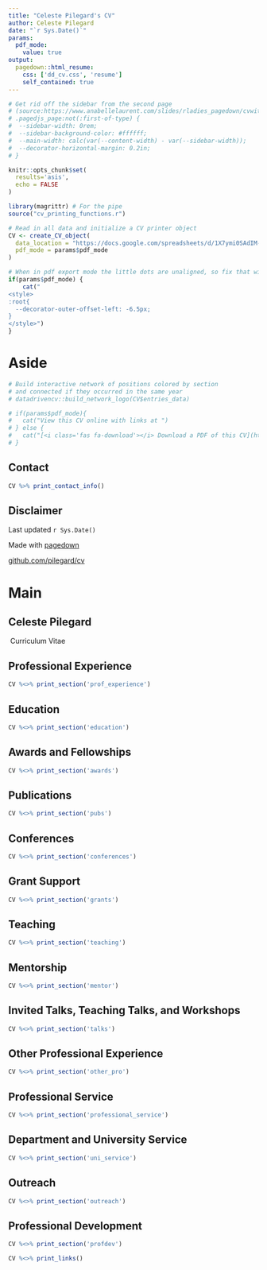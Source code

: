 ```yaml
---
title: "Celeste Pilegard's CV"
author: Celeste Pilegard
date: "`r Sys.Date()`"
params:
  pdf_mode:
    value: true
output:
  pagedown::html_resume:
    css: ['dd_cv.css', 'resume']
    self_contained: true
---
```

``` r
# Get rid off the sidebar from the second page
# (source:https://www.anabellelaurent.com/slides/rladies_pagedown/cvwithpagedown#18
# .pagedjs_page:not(:first-of-type) {
#  --sidebar-width: 0rem;
#  --sidebar-background-color: #ffffff;
#  --main-width: calc(var(--content-width) - var(--sidebar-width));
#  --decorator-horizontal-margin: 0.2in;
# }
```

```r
knitr::opts_chunk$set(
  results='asis', 
  echo = FALSE
)

library(magrittr) # For the pipe
source("cv_printing_functions.r")

# Read in all data and initialize a CV printer object
CV <- create_CV_object(
  data_location = "https://docs.google.com/spreadsheets/d/1X7ymi0SAdIM-GbTtLmE6wr81_n6inYj_Vieaowv4RPY",  
  pdf_mode = params$pdf_mode
)

```


```r
# When in pdf export mode the little dots are unaligned, so fix that with some conditional CSS.
if(params$pdf_mode) {
    cat("
<style>
:root{
  --decorator-outer-offset-left: -6.5px;
}
</style>")
}
```


Aside
================================================================================


```r
# Build interactive network of positions colored by section
# and connected if they occurred in the same year
# datadrivencv::build_network_logo(CV$entries_data)
```


```r
# if(params$pdf_mode){
#   cat("View this CV online with links at ")
# } else {
#   cat("[<i class='fas fa-download'></i> Download a PDF of this CV](https://)")
# }
```

Contact {#contact}
--------------------------------------------------------------------------------

```r
CV %>% print_contact_info()
```

Disclaimer {#disclaimer}
--------------------------------------------------------------------------------

Last updated `r Sys.Date()`

Made with [pagedown](https://github.com/rstudio/pagedown)

[github.com/pilegard/cv](https://github.com/pilegard/cv)


Main
================================================================================

Celeste Pilegard {#title}
--------------------------------------------------------------------------------

&nbsp;Curriculum Vitae


Professional Experience {data-icon=institution data-concise=true}
--------------------------------------------------------------------------------

```r
CV %<>% print_section('prof_experience')
```


Education {data-icon=graduation-cap data-concise=true}
--------------------------------------------------------------------------------

```r
CV %<>% print_section('education')
```


Awards and Fellowships {data-icon=asterisk}
--------------------------------------------------------------------------------

```r
CV %<>% print_section('awards')
```


Publications {data-icon=book}
--------------------------------------------------------------------------------

```r
CV %<>% print_section('pubs')
```


Conferences {data-icon=users}
--------------------------------------------------------------------------------

```r
CV %<>% print_section('conferences')
```


Grant Support {data-icon=asterisk}
--------------------------------------------------------------------------------

```r
CV %<>% print_section('grants')
```


Teaching {data-icon=chalkboard-teacher}
--------------------------------------------------------------------------------

```r
CV %<>% print_section('teaching')
```



Mentorship {data-icon=asterisk}
--------------------------------------------------------------------------------

```r
CV %<>% print_section('mentor')
```


Invited Talks, Teaching Talks, and Workshops {data-icon=user-circle}
--------------------------------------------------------------------------------

```r
CV %<>% print_section('talks')
```


Other Professional Experience {data-icon=asterisk}
--------------------------------------------------------------------------------

```r
CV %<>% print_section('other_pro')
```


Professional Service {data-icon=asterisk}
--------------------------------------------------------------------------------

```r
CV %<>% print_section('professional_service')
```


Department and University Service {data-icon=asterisk}
--------------------------------------------------------------------------------

```r
CV %<>% print_section('uni_service')
```


Outreach {data-icon=globe}
--------------------------------------------------------------------------------

```r
CV %<>% print_section('outreach')
```


Professional Development {data-icon=asterisk}
--------------------------------------------------------------------------------

```r
CV %<>% print_section('profdev')
```



```r
CV %<>% print_links()
```
